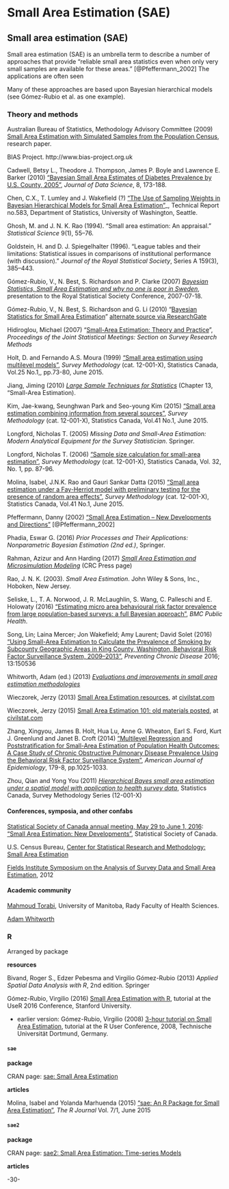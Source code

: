 # Small Area Estimation (SAE)  {#sae}

## Small area estimation (SAE)

Small area estimation (SAE) is an umbrella term to describe a number of approaches that provide "reliable small area statistics even when only very small samples are available for these areas." [@Pfeffermann_2002] The applications are often seen 

Many of these approaches are based upon Bayesian hierarchical models (see Gómez-Rubio et al. as one example).


### Theory and methods

Australian Bureau of Statistics, Methodology Advisory Committee (2009) [Small Area Estimation with Simulated Samples from the Population Census](http://www.abs.gov.au/ausstats/abs@.nsf/mf/1352.0.55.106), research paper.

BIAS Project. http://www.bias-project.org.uk

Cadwell, Betsy L., Theodore J. Thompson, James P. Boyle and Lawrence E. Barker (2010) ["Bayesian Small Area Estimates of Diabetes Prevalence by U.S. County, 2005"](https://www.google.ca/url?sa=t&rct=j&q=&esrc=s&source=web&cd=1&cad=rja&uact=8&ved=0ahUKEwisj47SqsvPAhUUHGMKHa-9AB4QFggeMAA&url=http%3A%2F%2Fwww.jds-online.com%2Ffile_download%2F239%2FJDS-650.pdf&usg=AFQjCNG9xh-s5GcntozTl2vf-zWoNVFhKQ&sig2=hRZklC7V_USYwmbZdXzW4Q), _Journal of Data Science_, 8, 173-188.

Chen, C.X., T. Lumley and J. Wakefield (?) ["The Use of Sampling Weights in Bayesian Hierarchical Models for Small Area Estimation"](https://www.stat.washington.edu/research/reports/2011/tr583.pdf)_, Technical Report no.583, Department of Statistics, University of Washington, Seattle.

Ghosh, M. and J. N. K. Rao (1994). "Small area estimation: An appraisal." _Statistical Science_ 9(1), 55–76.

Goldstein, H. and D. J. Spiegelhalter (1996). "League tables and their limitations: Statistical issues in comparisons of institutional performance (with discussion)." _Journal of the Royal Statistical Society_, Series A 159(3), 385–443.



Gómez-Rubio, V., N. Best, S. Richardson and P. Clarke (2007) [_Bayesian Statistics, Small Area Estimation and why no one is poor in Sweden_](http://www.bias-project.org.uk/papers/RSS07.pdf), presentation to the Royal Statistical Society Conference, 2007-07-18.


Gómez-Rubio, V., N. Best, S. Richardson and G. Li (2010) "[Bayesian Statistics for Small Area Estimation](http://www.bias-project.org.uk/papers/BayesianSAE.pdf)" [alternate source via ResearchGate](https://www.researchgate.net/publication/228918362_Bayesian_Statistics_Small_Area_Estimation)

Hidiroglou, Michael (2007) "[Small-Area Estimation: Theory and Practice](https://ww2.amstat.org/sections/srms/Proceedings/y2007/Files/JSM2007-000789.pdf)", _Proceedings of the Joint Statistical Meetings: Section on Survey Research Methods_

Holt, D. and Fernando A.S. Moura (1999) ["Small area estimation using multilevel models"](http://www5.statcan.gc.ca/olc-cel/olc.action?ObjId=12-001-X19990014714&ObjType=47&lang=en), _Survey Methodology_ (cat. 12-001-X), Statistics Canada, Vol.25 No.1,, pp.73-80, June 2015.

Jiang, Jiming (2010) [_Large Sample Techniques for Statistics_](https://link.springer.com/chapter/10.1007%2F978-1-4419-6827-2_13) (Chapter 13, "Small-Area Estimation).

Kim, Jae-kwang, Seunghwan Park and Seo-young Kim (2015) ["Small area estimation combining information from several sources"](http://www.statcan.gc.ca/pub/12-001-x/2015001/article/14150-eng.pdf), _Survey Methodology_ (cat. 12-001-X), Statistics Canada, Vol.41 No.1, June 2015.

Longford, Nicholas T. (2005) _Missing Data and Small-Area Estimation: Modern Analytical Equipment for the Survey Statistician_. Springer.

Longford, Nicholas T. (2006) ["Sample size calculation for small-area estimation"](http://www5.statcan.gc.ca/olc-cel/olc.action?ObjId=12-001-X20060019259&ObjType=47&lang=en), _Survey Methodology_ (cat. 12-001-X), Statistics Canada, Vol. 32, No. 1, pp. 87-96.

Molina, Isabel, J.N.K. Rao and Gauri Sankar Datta (2015) ["Small area estimation under a Fay-Herriot model with preliminary testing for the presence of random area effects"](http://www.statcan.gc.ca/pub/12-001-x/2015001/article/14161-eng.htm), _Survey Methodology_ (cat. 12-001-X), Statistics Canada, Vol.41 No.1, June 2015.

Pfeffermann, Danny (2002) ["Small Area Estimation – New Developments and Directions"](https://core.ac.uk/download/pdf/30120.pdf) [@Pfeffermann_2002]

Phadia, Eswar G. (2016) _Prior Processes and Their Applications: Nonparametric Bayesian Estimation (2nd ed.)_, Springer.

Rahman, Azizur and Ann Harding (2017) [_Small Area Estimation and Microsimulation Modeling_](https://www.crcpress.com/Small-Area-Estimation-and-Microsimulation-Modeling/Rahman-Harding/p/book/9781482260724) (CRC Press page)

Rao, J. N. K. (2003). _Small Area Estimation_. John Wiley & Sons, Inc., Hoboken, New Jersey.

Seliske, L., T. A. Norwood, J. R. McLaughlin, S. Wang, C. Palleschi and E. Holowaty (2016) ["Estimating micro area behavioural risk factor prevalence from large population-based surveys: a full Bayesian approach"](https://bmcpublichealth.biomedcentral.com/articles/10.1186/s12889-016-3144-4), _BMC Public Health_.

Song, Lin; Laina Mercer; Jon Wakefield; Amy Laurent; David Solet (2016) ["Using Small-Area Estimation to Calculate the Prevalence of Smoking by Subcounty Geographic Areas in King County, Washington, Behavioral Risk Factor Surveillance System, 2009–2013"](https://www.cdc.gov/pcd/issues/2016/15_0536.htm), _Preventing Chronic Disease_ 2016; 13:150536

Whitworth, Adam (ed.) (2013) [_Evaluations and improvements in small area estimation methodologies_](http://eprints.ncrm.ac.uk/3210/)

Wieczorek, Jerzy (2013) [Small Area Estimation resources](http://civilstat.com/2013/02/small-area-estimation-resources/), at [civilstat.com](http://civilstat.com/)

Wieczorek, Jerzy (2015) [Small Area Estimation 101: old materials posted](http://civilstat.com/2015/04/small-area-estimation-101-old-materials-posted/), at [civilstat.com](http://civilstat.com/)



Zhang, Xingyou, James B. Holt, Hua Lu, Anne G. Wheaton, Earl S. Ford, Kurt J. Greenlund and Janet B. Croft (2014) ["Multilevel Regression and Poststratification for Small-Area Estimation of Population Health Outcomes: A Case Study of Chronic Obstructive Pulmonary Disease Prevalence Using the Behavioral Risk Factor Surveillance System"](http://aje.oxfordjournals.org/content/179/8/1025), _American Journal of Epidemiology_, 179-8, pp.1025-1033.


Zhou, Qian and Yong You (2011) [_Hierarchical Bayes small area estimation under a spatial model with application to health survey data_](http://www5.statcan.gc.ca/olc-cel/olc.action?ObjId=12-001-X201100111445&ObjType=47&lang=en), Statistics Canada, Survey Methodology Series (12-001-X)


#### Conferences, symposia, and other confabs

[Statistical Society of Canada annual meeting, May 29 to June 1, 2016](https://ssc.ca/en/session-schedule-monday-may-30-2016#D1-I1):  ["Small Area Estimation: New Developments"](https://ssc.ca/en/2016-small-area-estimation-new-developments), Statistical Society of Canada.

U.S. Census Bureau, [Center for Statistical Research and Methodology: Small Area Estimation](https://www.census.gov/srd/csrm/SmallArea.html)

[Fields Institute Symposium on the Analysis of Survey Data and Small Area Estimation](https://www.fields.utoronto.ca/programs/scientific/11-12/surveydata/abstracts.html), 2012


#### Academic community

[Mahmoud Torabi](http://umanitoba.ca/faculties/health_sciences/medicine/units/chs/faculty_and_staff/4837.html), University of Manitoba, Rady Faculty of Health Sciences.

[Adam Whitworth](https://www.sheffield.ac.uk/geography/staff/whitworth_adam/ncrm)


### R

Arranged by package

**resources**

Bivand, Roger S., Edzer Pebesma and Virgilio Gómez-Rubio (2013) _Applied Spatial Data Analysis with R_, 2nd edition. Springer

Gómez-Rubio, Virgilio (2016) [Small Area Estimation with R](http://user2016.org/tutorials/16.html), tutorial at the UseR 2016 Conference,  Stanford University.

* earlier version: Gómez-Rubio, Virgilio (2008) [3-hour tutorial on Small Area Estimation](http://www.bias-project.org.uk/SAE_tutorial/), tutorial at the R User Conference, 2008, Technische Universität Dortmund, Germany.


#### `sae`

**package**

CRAN page: [sae: Small Area Estimation](https://cran.r-project.org/web/packages/sae/index.html)

**articles**

Molina, Isabel and Yolanda Marhuenda (2015) ["sae: An R Package for Small Area Estimation"](https://journal.r-project.org/archive/2015-1/molina-marhuenda.pdf), _The R Journal_ Vol. 7/1, June 2015

#### `sae2`

**package**

CRAN page: [sae2: Small Area Estimation: Time-series Models](https://cran.r-project.org/web/packages/sae2/index.html)

**articles**




-30-
